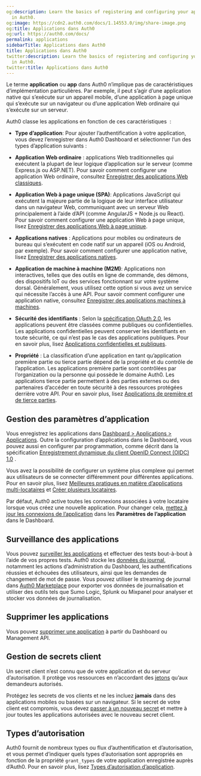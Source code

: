```yaml
---
og:description: Learn the basics of registering and configuring your applications
  in Auth0.
og:image: https://cdn2.auth0.com/docs/1.14553.0/img/share-image.png
og:title: Applications dans Auth0
og:url: https://auth0.com/docs/
permalink: applications
sidebarTitle: Applications dans Auth0
title: Applications dans Auth0
twitter:description: Learn the basics of registering and configuring your applications
  in Auth0.
twitter:title: Applications dans Auth0
---
```


Le terme **application** ou **app** dans Auth0 n’implique pas de caractéristiques d’implémentation particulières. Par exemple, il peut s’agir d’une application native qui s’exécute sur un appareil mobile, d’une application à page unique qui s’exécute sur un navigateur ou d’une application Web ordinaire qui s’exécute sur un serveur.

Auth0 classe les applications en fonction de ces caractéristiques  :

* **Type d’application**: Pour ajouter l’authentification à votre application, vous devez l’enregistrer dans Auth0 Dashboard et sélectionner l’un des types d’application suivants :

* **Application Web ordinaire** : applications Web traditionnelles qui exécutent la plupart de leur logique d’application sur le serveur (comme Express.js ou ASP.NET). Pour savoir comment configurer une application Web ordinaire, consultez [Enregistrer des applications Web classiques](/get-started/create-apps/regular-web-apps).
* **Application Web à page unique (SPA)**: Applications JavaScript qui exécutent la majeure partie de la logique de leur interface utilisateur dans un navigateur Web, communiquant avec un serveur Web principalement à l’aide d’API (comme AngularJS + Node.js ou React). Pour savoir comment configurer une application Web à page unique, lisez [Enregistrer des applications Web à page unique](/get-started/create-apps/single-page-web-apps).
* **Applications natives** : Applications pour mobiles ou ordinateurs de bureau qui s’exécutent en code natif sur un appareil (iOS ou Android, par exemple). Pour savoir comment configurer une application native, lisez [Enregistrer des applications natives](/get-started/create-apps/native-apps).
* **Application de machine à machine (M2M)**: Applications non interactives, telles que des outils en ligne de commande, des démons, des dispositifs IoT ou des services fonctionnant sur votre système dorsal. Généralement, vous utilisez cette option si vous avez un service qui nécessite l’accès à une API. Pour savoir comment configurer une application native, consultez [Enregistrer des applications machines à machines](/get-started/create-apps/machine-to-machine-apps).
* **Sécurité des identifiants** : Selon la [spécification OAuth 2.0](https://tools.ietf.org/html/rfc6749#section-2.1), les applications peuvent être classées comme publiques ou confidentielles. Les applications confidentielles peuvent conserver les identifiants en toute sécurité, ce qui n’est pas le cas des applications publiques. Pour en savoir plus, lisez [Applications confidentielles et publiques](/applications/confidential-and-public-applications).
* **Propriété** : La classification d’une application en tant qu’application première partie ou tierce partie dépend de la propriété et du contrôle de l’application. Les applications première partie sont contrôlées par l’organization ou la personne qui possède le domaine Auth0. Les applications tierce partie permettent à des parties externes ou des partenaires d’accéder en toute sécurité à des ressources protégées derrière votre API. Pour en savoir plus, lisez [Applications de première et de tierce parties](/applications/confidential-and-public-applications/first-party-and-third-party-applications).

## Gestion des paramètres d’application

Vous enregistrez les applications dans [Dashboard > Applications > Applications](%24%7Bmanage_url%7D/#/applications/%24%7Baccount.clientId%7D/settings). Outre la configuration d’applications dans le Dashboard, vous pouvez aussi en configurer par programmation, comme décrit dans la spécification [Enregistrement dynamique du client OpenID Connect (OIDC) 1.0](https://openid.net/specs/openid-connect-registration-1_0.html) .

Vous avez la possibilité de configurer un système plus complexe qui permet aux utilisateurs de se connecter différemment pour différentes applications. Pour en savoir plus, lisez [Meilleures pratiques en matière d’applications multi-locataires](/get-started/create-tenants/multi-tenant-apps-best-practices) et [Créer plusieurs locataires](/get-started/create-tenants/create-multiple-tenants).

Par défaut, Auth0 active toutes les connexions associées à votre locataire lorsque vous créez une nouvelle application. Pour changer cela, [mettez à jour les connexions de l’application](/applications/update-application-connections) dans les **Paramètres de l’application** dans le Dashboard.

## Surveillance des applications

Vous pouvez [surveiller les applications](/monitor-auth0/monitor-applications) et effectuer des tests bout-à-bout à l’aide de vos propres tests. Auth0 stocke les [données du journal](/logs), notamment les actions d’administration du Dashboard, les authentifications réussies et échouées des utilisateurs, ainsi que les demandes de changement de mot de passe. Vous pouvez utiliser le streaming de journal dans [Auth0 Marketplace](https://marketplace.auth0.com/features/log-streaming) pour exporter vos données de journalisation et utiliser des outils tels que Sumo Logic, Splunk ou Mixpanel pour analyser et stocker vos données de journalisation.

## Supprimer les applications

Vous pouvez [supprimer une application](/applications/remove-applications) à partir du Dashboard ou Management API.

## Gestion de secrets client

Un secret client n’est connu que de votre application et du serveur d’autorisation. Il protège vos ressources en n’accordant des [jetons](/security/tokens) qu’aux demandeurs autorisés.

Protégez les secrets de vos clients et ne les incluez **jamais** dans des applications mobiles ou basées sur un navigateur. Si le secret de votre client est compromis, vous devez [passer à un nouveau secret](/applications/rotate-client-secret) et mettre à jour toutes les applications autorisées avec le nouveau secret client.

## Types d’autorisation

Auth0 fournit de nombreux types ou flux d’authentification et d’autorisation, et vous permet d’indiquer quels types d’autorisation sont appropriés en fonction de la propriété `grant_types` de votre application enregistrée auprès d’Auth0. Pour en savoir plus, lisez [Types d’autorisation d’application](/applications/application-grant-types).